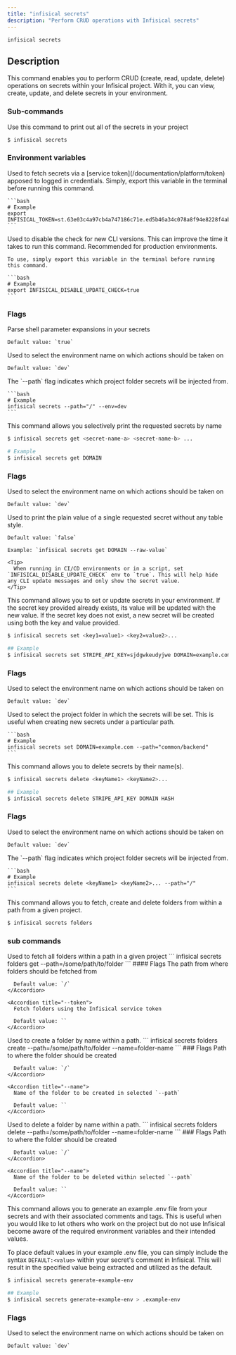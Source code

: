 ```yaml
---
title: "infisical secrets"
description: "Perform CRUD operations with Infisical secrets"
---
```


```
infisical secrets
```

## Description

This command enables you to perform CRUD (create, read, update, delete) operations on secrets within your Infisical project. With it, you can view, create, update, and delete secrets in your environment.

### Sub-commands

<Accordion title="infisical secrets" defaultOpen="true">
  Use this command to print out all of the secrets in your project

```bash
$ infisical secrets
```

### Environment variables

  <Accordion title="INFISICAL_TOKEN">
    Used to fetch secrets via a [service token](/documentation/platform/token) apposed to logged in credentials. Simply, export this variable in the terminal before running this command.

    ```bash
    # Example
    export INFISICAL_TOKEN=st.63e03c4a97cb4a747186c71e.ed5b46a34c078a8f94e8228f4ab0ff97.4f7f38034811995997d72badf44b42ec
    ```

  </Accordion>

  <Accordion title="INFISICAL_DISABLE_UPDATE_CHECK">
    Used to disable the check for new CLI versions. This can improve the time it takes to run this command. Recommended for production environments.
    
    To use, simply export this variable in the terminal before running this command.

    ```bash
    # Example
    export INFISICAL_DISABLE_UPDATE_CHECK=true
    ```

  </Accordion>

### Flags

  <Accordion title="--expand">
    Parse shell parameter expansions in your secrets

    Default value: `true`

  </Accordion>

  <Accordion title="--env">
    Used to select the environment name on which actions should be taken on

    Default value: `dev`

  </Accordion>
  <Accordion title="--path">
    The `--path` flag indicates which project folder secrets will be injected from.

    ```bash
    # Example
    infisical secrets --path="/" --env=dev
    ```

  </Accordion>

</Accordion>

<Accordion title="infisical secrets get">
  This command allows you selectively print the requested secrets by name

```bash
$ infisical secrets get <secret-name-a> <secret-name-b> ...

# Example
$ infisical secrets get DOMAIN

```

### Flags

  <Accordion title="--env">
    Used to select the environment name on which actions should be taken on

    Default value: `dev`

  </Accordion>

  <Accordion title="--raw-value">
    Used to print the plain value of a single requested secret without any table style.

    Default value: `false`

    Example: `infisical secrets get DOMAIN --raw-value`

    <Tip>
      When running in CI/CD environments or in a script, set `INFISICAL_DISABLE_UPDATE_CHECK` env to `true`. This will help hide any CLI update messages and only show the secret value.
    </Tip>

  </Accordion>
</Accordion>

<Accordion title="infisical secrets set">
This command allows you to set or update secrets in your environment. If the secret key provided already exists, its value will be updated with the new value.
If the secret key does not exist, a new secret will be created using both the key and value provided.

```bash
$ infisical secrets set <key1=value1> <key2=value2>...

## Example
$ infisical secrets set STRIPE_API_KEY=sjdgwkeudyjwe DOMAIN=example.com HASH=jebhfbwe
```

### Flags

  <Accordion title="--env">
    Used to select the environment name on which actions should be taken on

    Default value: `dev`

  </Accordion>
  <Accordion title="--path">
    Used to select the project folder in which the secrets will be set. This is useful when creating new secrets under a particular path.

    ```bash
    # Example
    infisical secrets set DOMAIN=example.com --path="common/backend"
    ```

  </Accordion>
</Accordion>

<Accordion title="infisical secrets delete">
  This command allows you to delete secrets by their name(s).

```bash
$ infisical secrets delete <keyName1> <keyName2>...

## Example
$ infisical secrets delete STRIPE_API_KEY DOMAIN HASH
```

### Flags

  <Accordion title="--env">
    Used to select the environment name on which actions should be taken on

    Default value: `dev`

  </Accordion>
  <Accordion title="--path">
    The `--path` flag indicates which project folder secrets will be injected from.

    ```bash
    # Example
    infisical secrets delete <keyName1> <keyName2>... --path="/"
    ```

  </Accordion>
</Accordion>

<Accordion title="infisical secrets folders">
  This command allows you to fetch, create and delete folders from within a path from a given project.

```bash
$ infisical secrets folders
```

### sub commands

  <Accordion title="get">
    Used to fetch all folders within a path in a given project
    ```
    infisical secrets folders get --path=/some/path/to/folder 
    ```
    #### Flags 
    <Accordion title="--path">
      The path from where folders should be fetched from

      Default value: `/`
    </Accordion>

    <Accordion title="--token">
      Fetch folders using the Infisical service token

      Default value: ``
    </Accordion>

  </Accordion>

  <Accordion title="create">
    Used to create a folder by name within a path. 
    ```
    infisical secrets folders create --path=/some/path/to/folder --name=folder-name
    ```
    ### Flags 
    <Accordion title="--path">
      Path to where the folder should be created

      Default value: `/`
    </Accordion>

    <Accordion title="--name">
      Name of the folder to be created in selected `--path`

      Default value: ``
    </Accordion>

  </Accordion>

  <Accordion title="delete">
    Used to delete a folder by name within a path. 
    ```
    infisical secrets folders delete --path=/some/path/to/folder --name=folder-name
    ```
    ### Flags 
    <Accordion title="--path">
      Path to where the folder should be created

      Default value: `/`
    </Accordion>

    <Accordion title="--name">
      Name of the folder to be deleted within selected `--path`

      Default value: ``
    </Accordion>

  </Accordion>  
</Accordion>

<Accordion title="infisical secrets generate-example-env">
This command allows you to generate an example .env file from your secrets and with their associated comments and tags. This is useful when you would like to let 
 others who work on the project but do not use Infisical become aware of the required environment variables and their intended values.

To place default values in your example .env file, you can simply include the syntax `DEFAULT:<value>` within your secret's comment in Infisical. This will result in the specified value being extracted and utilized as the default.

```bash
$ infisical secrets generate-example-env

## Example
$ infisical secrets generate-example-env > .example-env
```

### Flags

  <Accordion title="--env">
    Used to select the environment name on which actions should be taken on

    Default value: `dev`

  </Accordion>
</Accordion>

